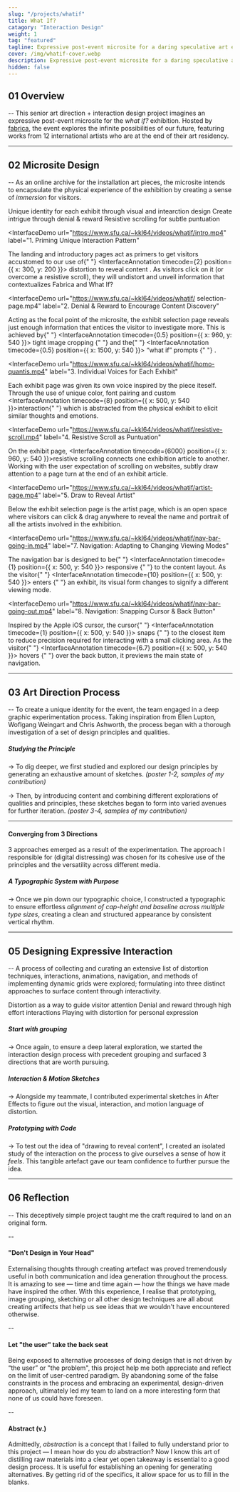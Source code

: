 ```yaml
---
slug: "/projects/whatif"
title: What If?
catagory: "Interaction Design"
weight: 1
tag: "featured"
tagline: Expressive post-event microsite for a daring speculative art exhibition
cover: /img/whatif-cover.webp
description: Expressive post-event microsite for a daring speculative art exhibition
hidden: false
---
```


## 01 Overview

-- This senior art direction + interaction design project imagines an expressive post-event microsite for the _what if?_ exhibition. Hosted by [fabrica](https://www.fabrica.it/), the event explores the infinite possibilities of our future, featuring works from 12 international artists who are at the end of their art residency.

<ProjectInfo>
  <ProjectInfoItem
    fieldName="My Contribution"
    value="Interaction Design, Art Direction, Visual Design"
  />
  <ProjectInfoItem fieldName="Project Scope" value="8 Weeks Academic Project" />
  <ProjectInfoItem
    fieldName="Tools"
    value="Figma, Illustrator, Photoshop, After Effects"
  />
  <ProjectInfoItem
    fieldName="Team"
    value="Aamir Ali, Rhees Kennedy, Samyak Sah, Krista Mcdiarmid"
  />
</ProjectInfo>

<FullImage src="https://www.sfu.ca/~kkl64/videos/whatif/exhibition-interaction.mp4" />

---

## 02 Microsite Design

-- As an online archive for the installation art pieces, the microsite intends to encapsulate the physical experience of the exhibition by creating a sense of _immersion_ for visitors.

<ListLayout noPadding label="Content Design Approach">
  <ListItem>
    Unique identity for each exhibit through visual and intearction design
  </ListItem>
  <ListItem>Create intrigue through denial & reward</ListItem>
  <ListItem>Resistive scrolling for subtle puntuation</ListItem>
</ListLayout>

<InterfaceDemo
  url="https://www.sfu.ca/~kkl64/videos/whatif/intro.mp4"
  label="1. Priming Unique Interaction Pattern"
>
  The landing and introductory pages act as primers to get visitors accustomed
  to our use of{" "}
  <InterfaceAnnotation timecode={2} position={{ x: 300, y: 200 }}>
    distortion to reveal content
  </InterfaceAnnotation>
  . As visitors click on it (or overcome a resistive scroll), they will undistort
  and unveil information that contextualizes Fabrica and What If?
</InterfaceDemo>

<InterfaceDemo
  url="https://www.sfu.ca/~kkl64/videos/whatif/	selection-page.mp4"
  label="2. Denial & Reward to Encourage Content Discovery"
>
  Acting as the focal point of the microsite, the exhibit selection page reveals
  just enough information that entices the visitor to investigate more. This is
  achieved by{" "}
  <InterfaceAnnotation timecode={0.5} position={{ x: 960, y: 540 }}>
    tight image cropping
  </InterfaceAnnotation>{" "}
  and the{" "}
  <InterfaceAnnotation timecode={0.5} position={{ x: 1500, y: 540 }}>
    “what if” prompts
  </InterfaceAnnotation>{" "}
  .
</InterfaceDemo>

<InterfaceDemo
  url="https://www.sfu.ca/~kkl64/videos/whatif/homo-quantis.mp4"
  label="3. Individual Voices for Each Exhibit"
>
  Each exhibit page was given its own voice inspired by the piece iteself. Through the use of unique color, font pairing and custom <InterfaceAnnotation timecode={8} position={{ x: 500, y: 540 }}>interaction</InterfaceAnnotation>{" "} which is abstracted from the physical exhibit to elicit similar thoughts and emotions.

</InterfaceDemo>

<InterfaceDemo
  url="https://www.sfu.ca/~kkl64/videos/whatif/resistive-scroll.mp4"
  label="4. Resistive Scroll as Puntuation"
>

On the exhibit page, <InterfaceAnnotation timecode={6000} position={{ x: 960, y: 540 }}>resistive scrolling</InterfaceAnnotation> connects one exhibition article to another. Working with the user expectation of scrolling on websites, subtly draw attention to a page turn at the end of an exhibit article.

</InterfaceDemo>

<!-- ##### 4. Resistive Scroll

-> Carefully placed resistive scroll puntuates the content across the site. Acting as a speed bump for the scrolling in order create a more mindful reading experience. -->

<InterfaceDemo
  url="https://www.sfu.ca/~kkl64/videos/whatif/artist-page.mp4"
  label="5. Draw to Reveal Artist"
>
  Below the exhibit selection page is the artist page, which is an open space
  where visitors can click & drag anywhere to reveal the name and portrait of
  all the artists involved in the exhibition.
</InterfaceDemo>

<InterfaceDemo
  url="https://www.sfu.ca/~kkl64/videos/whatif/nav-bar-going-in.mp4"
  label="7. Navigation: Adapting to Changing Viewing Modes"
>
  The navigation bar is designed to be{" "}
  <InterfaceAnnotation timecode={1} position={{ x: 500, y: 540 }}>
    responsive
  </InterfaceAnnotation>{" "}
  to the content layout. As the visitor{" "}
  <InterfaceAnnotation timecode={10} position={{ x: 500, y: 540 }}>
    enters
  </InterfaceAnnotation>{" "}
  an exhibit, its visual form changes to signify a different viewing mode.
</InterfaceDemo>

<InterfaceDemo
  url="https://www.sfu.ca/~kkl64/videos/whatif/nav-bar-going-out.mp4"
  label="8. Navigation: Snapping Cursor & Back Button"
>
  Inspired by the Apple iOS cursor, the cursor{" "}
  <InterfaceAnnotation timecode={1} position={{ x: 500, y: 540 }}>
    snaps
  </InterfaceAnnotation>{" "}
  to the closest item to reduce precision required for interacting with a small
  clicking area. As the visitor{" "}
  <InterfaceAnnotation timecode={6.7} position={{ x: 500, y: 540 }}>
    hovers
  </InterfaceAnnotation>{" "}
  over the back button, it previews the main state of navigation.
</InterfaceDemo>

---

## 03 Art Direction Process

-- To create a unique identity for the event, the team engaged in a deep graphic experimentation process. Taking inspiration from Ellen Lupton, Woflgang Weingart and Chris Ashworth, the process began with a thorough investigation of a set of design principles and qualities.

<FullImage src="/img/whatif/principle-and-qualities.webp" alt="Type scale" />

<FullImage src="/img/whatif/exploration.webp" alt="Exploration Sketches" />

##### Studying the Principle

-> To dig deeper, we first studied and explored our design principles by generating an exhaustive amount of sketches. _(poster 1-2, samples of my contribution)_

-> Then, by introducing content and combining different explorations of qualities and principles, these sketches began to form into varied avenues for further iteration. _(poster 3-4, samples of my contribution)_

---

#### Converging from 3 Directions

3 approaches emerged as a result of the experimentation. The approach I responsible for (digital distressing) was chosen for its cohesive use of the principles and the versatility across different media.

<FullImage
  src="/img/whatif/3-art-direction-approaches.webp"
  alt="fabrica approach"
  noPadding
/>

<!-- Progressive Rhtyhm & Grid - From our own exploration of the principle - Contrast
of visual density - Digitally distressed typography - Taking inspiration from
former Raygun Magazine art director Chris we envision how can we adapt his
physically distressed typography in the digital environment. -->

<FullImage
  src="/img/whatif/digital-distress-mockup-wall.webp"
  alt="fabrica approach"
  noPadding
  caption="The application of a large scale site map installation in comparison to other assets illustrates its versatility regarding forms of various sizes, as well as designs ranging from expressive to functional."
/>

<HalfImage
  src="/img/whatif/digital-distress-mockup-poster.webp"
  alt="fabrica approach"
  noPadding
  caption="Digital Distortion Asset — Promotional Poster"
/>

<HalfImage
  src="/img/whatif/digital-distress-mockup-band.webp"
  alt="fabrica approach"
  caption="Event wrist band demonstrates the ability of this direction to both remain intact upon, and compliment various shapes"
  noPadding
  secondary
/>

<FullImage
  src="/img/whatif/primary-type.webp"
  alt="Primary typeface"
  noPadding
/>

<FullImage
  src="/img/whatif/secondary-type.webp"
  alt="Secondary typeface"
  noPadding
/>

<FullImage src="/img/whatif/typescale.webp" alt="Type scale" />

##### A Typographic System with Purpose

-> Once we pin down our typographic choice, I constructed a typographic to ensure effortless _alignment of cap-height and baseline across multiple type sizes_, creating a clean and structured appearance by consistent vertical rhythm.

---

## 05 Designing Expressive Interaction

-- A process of collecting and curating an extensive list of distortion techniques, interactions, animations, navigation, and methods of implementing dynamic grids were explored; formulating into three distinct approaches to surface content through interactivity.

<ListLayout noPadding label="Initial Lines of Investigation">
  <ListItem>Distortion as a way to guide visitor attention</ListItem>
  <ListItem>Denial and reward through high effort interactions</ListItem>
  <ListItem>Playing with distortion for personal expression</ListItem>
</ListLayout>

<FullImage
  src="/img/whatif/initial-interaction-exploration.webp"
  alt="Type scale"
/>

##### Start with grouping

-> Once again, to ensure a deep lateral exploration, we started the interaction design process with precedent grouping and surfaced 3 directions that are worth pursuing.

<HalfImage
  src="https://www.sfu.ca/~kkl64/videos/whatif/exploration/	exploration-image-treatment.mp4"
  alt="Type scale"
/>

<HalfImage
  src="https://www.sfu.ca/~kkl64/videos/whatif/exploration/exploration-image-hover.mp4"
  alt="Type scale"
  secondary
/>

<FullImage
  src="https://www.sfu.ca/~kkl64/videos/whatif/exploration/exploration-cursor.mp4"
  alt="Type scale"
  noPadding
/>

<HalfImage
  src="https://www.sfu.ca/~kkl64/videos/whatif/exploration/	exploration-selection-page-2.mp4"
  alt="Type scale"
  noPadding
/>

<HalfImage
  src="https://www.sfu.ca/~kkl64/videos/whatif/exploration/		exploration-selection-page.mp4"
  alt="Type scale"
  noPadding
  secondary
/>

<FullImage
  src="https://www.sfu.ca/~kkl64/videos/whatif/exploration/	exploration-typography-interaction.mp4"
  alt="Type scale"
  secondary
  noPadding
/>

##### Interaction & Motion Sketches

-> Alongside my teammate, I contributed experimental sketches in After Effects to figure out the visual, interaction, and motion language of distortion.

<FullImage
  src="https://www.sfu.ca/~kkl64/videos/whatif/exploration/processing-prototype.mp4"
  alt="Processing Exploration"
/>

##### Prototyping with Code

-> To test out the idea of "drawing to reveal content", I created an isolated study of the interaction on the process to give ourselves a sense of how it _feels_. This tangible artefact gave our team confidence to further pursue the idea.

---

## 06 Reflection

-- This deceptively simple project taught me the craft required to land on an original form.

--

#### "Don't Design in Your Head"

Externalising thoughts through creating artefact was proved tremendously useful in both communication and idea generation throughout the process. It is amazing to see — time and time again — how the things we have made have inspired the other. With this experience, I realise that prototyping, image grouping, sketching or all other design techniques are all about creating artifects that help us see ideas that we wouldn't have encountered otherwise.

--

#### Let "the user" take the back seat

Being exposed to alternative processes of doing design that is not driven by “the user” or "the problem", this project help me both appreciate and reflect on the limit of user-centred paradigm. By abandoning some of the false constraints in the process and embracing an experimental, design-driven approach, ultimately led my team to land on a more interesting form that none of us could have foreseen.

--

#### Abstract (v.)

Admittedly, _abstraction_ is a concept that I failed to fully understand prior to this project — I mean how do you _do_ abstraction? Now I know this art of distilling raw materials into a clear yet open takeaway is essential to a good design process. It is useful for establishing an opening for generating alternatives. By getting rid of the specifics, it allow space for us to fill in the blanks.
